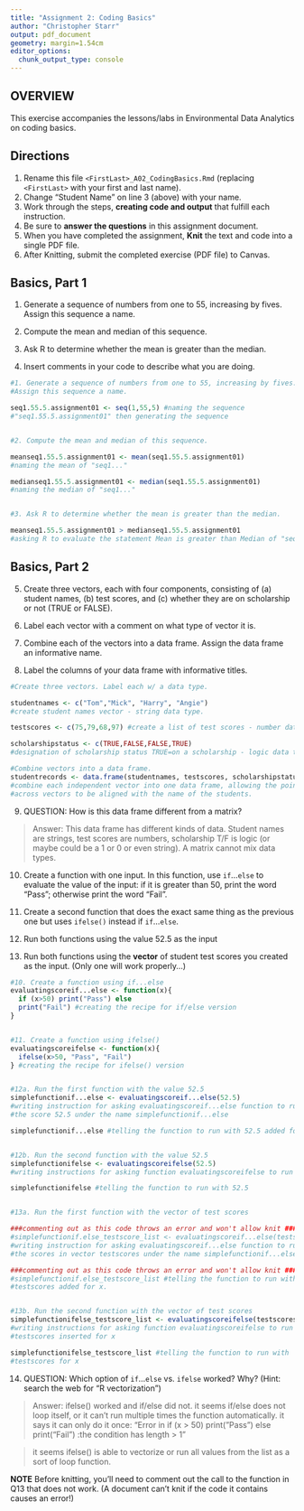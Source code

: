 ```yaml
---
title: "Assignment 2: Coding Basics"
author: "Christopher Starr"
output: pdf_document
geometry: margin=1.54cm
editor_options: 
  chunk_output_type: console
---
```


## OVERVIEW

This exercise accompanies the lessons/labs in Environmental Data Analytics on coding basics.

## Directions

1.  Rename this file `<FirstLast>_A02_CodingBasics.Rmd` (replacing `<FirstLast>` with your first and last name).
2.  Change "Student Name" on line 3 (above) with your name.
3.  Work through the steps, **creating code and output** that fulfill each instruction.
4.  Be sure to **answer the questions** in this assignment document.
5.  When you have completed the assignment, **Knit** the text and code into a single PDF file.
6.  After Knitting, submit the completed exercise (PDF file) to Canvas.

## Basics, Part 1

1.  Generate a sequence of numbers from one to 55, increasing by fives. Assign this sequence a name.

2.  Compute the mean and median of this sequence.

3.  Ask R to determine whether the mean is greater than the median.

4.  Insert comments in your code to describe what you are doing.

```r
#1. Generate a sequence of numbers from one to 55, increasing by fives.
#Assign this sequence a name.

seq1.55.5.assignment01 <- seq(1,55,5) #naming the sequence 
#"seq1.55.5.assignment01" then generating the sequence


#2. Compute the mean and median of this sequence.

meanseq1.55.5.assignment01 <- mean(seq1.55.5.assignment01) 
#naming the mean of "seq1..."

medianseq1.55.5.assignment01 <- median(seq1.55.5.assignment01) 
#naming the median of "seq1..."


#3. Ask R to determine whether the mean is greater than the median.

meanseq1.55.5.assignment01 > medianseq1.55.5.assignment01 
#asking R to evaluate the statement Mean is greater than Median of "seq1..."

```

## Basics, Part 2

5.  Create three vectors, each with four components, consisting of (a) student names, (b) test scores, and (c) whether they are on scholarship or not (TRUE or FALSE).

6.  Label each vector with a comment on what type of vector it is.

7.  Combine each of the vectors into a data frame. Assign the data frame an informative name.

8.  Label the columns of your data frame with informative titles.

```r
#Create three vectors. Label each w/ a data type. 

studentnames <- c("Tom","Mick", "Harry", "Angie") 
#create student names vector - string data type.

testscores <- c(75,79,68,97) #create a list of test scores - number data type.

scholarshipstatus <- c(TRUE,FALSE,FALSE,TRUE) 
#designation of scholarship status TRUE=on a scholarship - logic data type.

#Combine vectors into a data frame.
studentrecords <- data.frame(studentnames, testscores, scholarshipstatus) 
#combine each independent vector into one data frame, allowing the points 
#across vectors to be aligned with the name of the students.

```

9.  QUESTION: How is this data frame different from a matrix?

> Answer: This data frame has different kinds of data. Student names are strings, test scores are numbers, scholarship T/F is logic (or maybe could be a 1 or 0 or even string). A matrix cannot mix data types.

10. Create a function with one input. In this function, use `if`...`else` to evaluate the value of the input: if it is greater than 50, print the word "Pass"; otherwise print the word "Fail". 

11. Create a second function that does the exact same thing as the previous one but uses `ifelse()` instead if `if`...`else `. 

12. Run both functions using the value 52.5 as the input

13. Run both functions using the **vector** of student test scores you created as the input. (Only one will work properly...)

```r
#10. Create a function using if...else
evaluatingscoreif...else <- function(x){
  if (x>50) print("Pass") else
  print("Fail") #creating the recipe for if/else version
}


#11. Create a function using ifelse()
evaluatingscoreifelse <- function(x){
  ifelse(x>50, "Pass", "Fail")
} #creating the recipe for ifelse() version


#12a. Run the first function with the value 52.5
simplefunctionif...else <- evaluatingscoreif...else(52.5) 
#writing instruction for asking evaluatingscoreif...else function to run with 
#the score 52.5 under the name simplefunctionif...else

simplefunctionif...else #telling the function to run with 52.5 added for x.


#12b. Run the second function with the value 52.5
simplefunctionifelse <- evaluatingscoreifelse(52.5) 
#writing instructions for asking function evaluatingscoreifelse to run with 52.5

simplefunctionifelse #telling the function to run with 52.5


#13a. Run the first function with the vector of test scores

###commenting out as this code throws an error and won't allow knit ### 
#simplefunctionif.else_testscore_list <- evaluatingscoreif...else(testscores) 
#writing instruction for asking evaluatingscoreif...else function to run with
#the scores in vector testscores under the name simplefunctionif...else

###commenting out as this code throws an error and won't allow knit ### 
#simplefunctionif.else_testscore_list #telling the function to run with 
#testscores added for x.


#13b. Run the second function with the vector of test scores
simplefunctionifelse_testscore_list <- evaluatingscoreifelse(testscores) 
#writing instructions for asking function evaluatingscoreifelse to run with 
#testscores inserted for x

simplefunctionifelse_testscore_list #telling the function to run with 
#testscores for x
```

14. QUESTION: Which option of `if`...`else` vs. `ifelse` worked? Why? (Hint: search the web for "R vectorization")

> Answer: ifelse() worked and if/else did not. it seems if/else does not loop itself, or it can't run multiple times the function automatically. it says it can only do it once: "Error in if (x > 50) print("Pass") else print("Fail") :the condition has length > 1"

> it seems ifelse() is able to vectorize or run all values from the list as a sort of loop function. 


**NOTE** Before knitting, you'll need to comment out the call to the function in Q13 that does not work. (A document can't knit if the code it contains causes an error!)